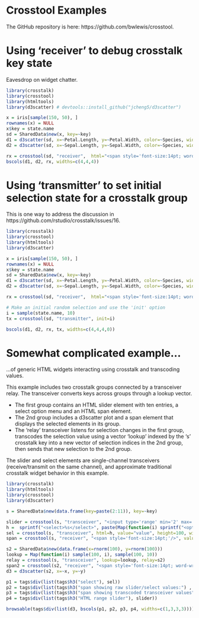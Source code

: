 # Crosstool Examples

The GitHub repository is here: https://github.com/bwlewis/crosstool.

# Using 'receiver' to debug crosstalk key state

Eavesdrop on widget chatter.

```r
library(crosstalk)
library(crosstool)
library(htmltools)
library(d3scatter) # devtools::install_github("jcheng5/d3scatter")

x = iris[sample(150, 50), ]
rownames(x) = NULL
x$key = state.name
sd = SharedData$new(x, key=~key)
d1 = d3scatter(sd, x=~Petal.Length, y=~Petal.Width, color=~Species, width="100%")
d2 = d3scatter(sd, x=~Sepal.Length, y=~Sepal.Width, color=~Species, width="100%")

rx = crosstool(sd, "receiver",  html="<span style='font-size:14pt; word-wrap:break-word;'/>", value="innerText", width="100%")
bscols(d1, d2, rx, widths=c(4,4,4))
```

# Using 'transmitter' to set initial selection state for a crosstalk group

This is one way to address the discussion in https://github.com/rstudio/crosstalk/issues/16.

```r
library(crosstalk)
library(crosstool)
library(htmltools)
library(d3scatter)

x = iris[sample(150, 50), ]
rownames(x) = NULL
x$key = state.name
sd = SharedData$new(x, key=~key)
d1 = d3scatter(sd, x=~Petal.Length, y=~Petal.Width, color=~Species, width="100%")
d2 = d3scatter(sd, x=~Sepal.Length, y=~Sepal.Width, color=~Species, width="100%")

rx = crosstool(sd, "receiver",  html="<span style='font-size:14pt; word-wrap:break-word;'/>", value="innerText", width="100%")

# Make an initial random selection and use the 'init' option
i = sample(state.name, 10)
tx = crosstool(sd, "transmitter", init=i)

bscols(d1, d2, rx, tx, widths=c(4,4,4,0))
```



# Somewhat complicated example...

...of generic HTML widgets interacting using crosstalk and transcoding values.

This example includes two crosstalk groups connected by a transceiver relay.
The transceiver converts keys across groups through a lookup vector.


<ul>
<li>The first group contains an HTML slider element with ten entries, a select
option menu and an HTML span element.
<li>The 2nd group includes a d3scatter plot and a span element that displays
the selected elements in its group.
<li>The 'relay' transceiver listens for selection changes in the first group, transcodes
the selection value using a vector 'lookup' indexed by the 's' crosstalk key
into a new vector of selection
indices in the 2nd group, then sends that new selection to the 2nd group.
</ul>

The slider and select elements are single-channel transceivers
(receive/transmit on the same channel), and approximate traditional crosstalk
widget behavior in this example.

```r
library(crosstalk)
library(htmltools)
library(crosstool)
library(d3scatter)

s = SharedData$new(data.frame(key=paste(2:11)), key=~key)

slider = crosstool(s, "transceiver", "<input type='range' min='2' max='11', value='2'/>", width=200, init="2")
h =  sprintf("<select>%s</select>", paste(Map(function(i) sprintf("<option value='%d'>%d</option>", i, i), 2:11), collapse=""))
sel = crosstool(s, "transceiver", html=h, value="value", height=100, width=100)
span = crosstool(s, "receiver", "<span style='font-size:14pt;'/>", value="innerText", width=200)

s2 = SharedData$new(data.frame(x=rnorm(100), y=rnorm(100)))
lookup = Map(function(i) sample(100, i), sample(100, 10))
relay = crosstool(s, "transceiver", lookup=lookup, relay=s2)
span2 = crosstool(s2, "receiver", "<span style='font-size:14pt; word-wrap:break-word;'/>", value="innerText", width=200)
d3 = d3scatter(s2, x=~x, y=~y)

p1 = tags$div(list(tags$h3("select"), sel))
p2 = tags$div(list(tags$h3("span showing raw slider/select values:") , span))
p3 = tags$div(list(tags$h3("span showing transcoded transceiver values") , span2, relay))
p4 = tags$div(list(tags$h3("HTML range slider"), slider))

browsable(tags$div(list(d3, bscols(p1, p2, p3, p4, widths=c(1,3,3,3)))))
```
